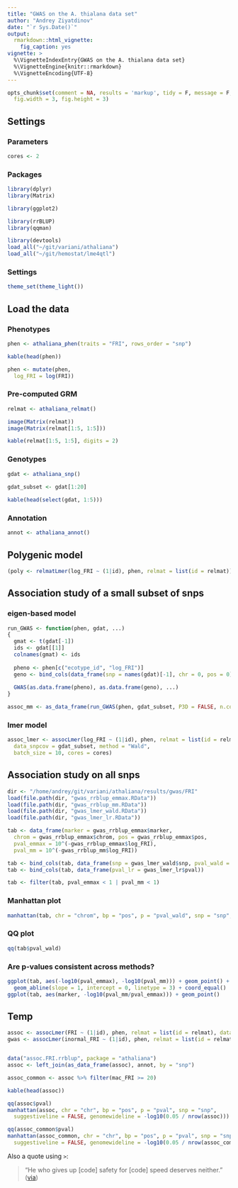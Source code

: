 ```yaml
---
title: "GWAS on the A. thialana data set"
author: "Andrey Ziyatdinov"
date: "`r Sys.Date()`"
output:
  rmarkdown::html_vignette:
    fig_caption: yes
vignette: >
  %\VignetteIndexEntry{GWAS on the A. thialana data set}
  %\VignetteEngine{knitr::rmarkdown}
  %\VignetteEncoding{UTF-8}
---
```


```r
opts_chunk$set(comment = NA, results = 'markup', tidy = F, message = F, warning = F, echo = T,
  fig.width = 3, fig.height = 3)
```


## Settings

### Parameters

```r
cores <- 2
```

### Packages

```r
library(dplyr)
library(Matrix)

library(ggplot2)

library(rrBLUP)
library(qqman)
```

```r
library(devtools)
load_all("~/git/variani/athaliana")
load_all("~/git/hemostat/lme4qtl")
```

### Settings

```r
theme_set(theme_light())
```

## Load the data

### Phenotypes

```r
phen <- athaliana_phen(traits = "FRI", rows_order = "snp")
```

```r
kable(head(phen))
```

```r
phen <- mutate(phen, 
  log_FRI = log(FRI))
```

### Pre-computed GRM

```r
relmat <- athaliana_relmat()
```

```r
image(Matrix(relmat))
image(Matrix(relmat[1:5, 1:5]))
```

```r
kable(relmat[1:5, 1:5], digits = 2)
```

### Genotypes

```r
gdat <- athaliana_snp()
  
gdat_subset <- gdat[1:20]
```

```r
kable(head(select(gdat, 1:5)))
```

### Annotation

```r
annot <- athaliana_annot()
```

## Polygenic model

```r
(poly <- relmatLmer(log_FRI ~ (1|id), phen, relmat = list(id = relmat)))
```

## Association study of a small subset of snps

### eigen-based model

```r
run_GWAS <- function(phen, gdat, ...) 
{
  gmat <- t(gdat[-1])
  ids <- gdat[[1]]
  colnames(gmat) <- ids
  
  pheno <- phen[c("ecotype_id", "log_FRI")]
  geno <- bind_cols(data_frame(snp = names(gdat)[-1], chr = 0, pos = 0), as_data_frame(gmat))
  
  GWAS(as.data.frame(pheno), as.data.frame(geno), ...)
}  
```

```r
assoc_mm <- as_data_frame(run_GWAS(phen, gdat_subset, P3D = FALSE, n.core = cores, K = relmat, plot = FALSE))
```

### lmer model

```r
assoc_lmer <- assocLmer(log_FRI ~ (1|id), phen, relmat = list(id = relmat), 
  data_snpcov = gdat_subset, method = "Wald",
  batch_size = 10, cores = cores)
```


## Association study on all snps

```r
dir <- "/home/andrey/git/variani/athaliana/results/gwas/FRI"
load(file.path(dir, "gwas_rrblup_emmax.RData"))
load(file.path(dir, "gwas_rrblup_mm.RData"))
load(file.path(dir, "gwas_lmer_wald.RData"))
load(file.path(dir, "gwas_lmer_lr.RData")) 
```

```r
tab <- data_frame(marker = gwas_rrblup_emmax$marker, 
  chrom = gwas_rrblup_emmax$chrom, pos = gwas_rrblup_emmax$pos,
  pval_emmax = 10^(-gwas_rrblup_emmax$log_FRI),
  pval_mm = 10^(-gwas_rrblup_mm$log_FRI))

tab <- bind_cols(tab, data_frame(snp = gwas_lmer_wald$snp, pval_wald = gwas_lmer_wald$pval))
tab <- bind_cols(tab, data_frame(pval_lr = gwas_lmer_lr$pval))

tab <- filter(tab, pval_emmax < 1 | pval_mm < 1)
```  


### Manhattan plot

```r
manhattan(tab, chr = "chrom", bp = "pos", p = "pval_wald", snp = "snp", suggestiveline = FALSE, genomewideline = -log10(0.05 / nrow(tab)))
```

### QQ plot

```r
qq(tab$pval_wald)
```

### Are p-values consistent across methods?


```r
ggplot(tab, aes(-log10(pval_emmax), -log10(pval_mm))) + geom_point() +
  geom_abline(slope = 1, intercept = 0, linetype = 3) + coord_equal()
ggplot(tab, aes(marker, -log10(pval_mm/pval_emmax))) + geom_point()
```

## Temp

```r
assoc <- assocLmer(FRI ~ (1|id), phen, relmat = list(id = relmat), data_snpcov = gdat, batch_size = 100, cores = cores)
gwas <- assocLmer(inormal_FRI ~ (1|id), phen, relmat = list(id = relmat), data_snpcov = gdat, format_snpcov = "-11", batch_size = 100, cores = cores)


data("assoc.FRI.rrblup", package = "athaliana") 
assoc <- left_join(as_data_frame(assoc), annot, by = "snp")

assoc_common <- assoc %>% filter(mac_FRI >= 20)

kable(head(assoc))

qq(assoc$pval)
manhattan(assoc, chr = "chr", bp = "pos", p = "pval", snp = "snp",
  suggestiveline = FALSE, genomewideline = -log10(0.05 / nrow(assoc)))

qq(assoc_common$pval)
manhattan(assoc_common, chr = "chr", bp = "pos", p = "pval", snp = "snp",
  suggestiveline = FALSE, genomewideline = -log10(0.05 / nrow(assoc_common)))
```


Also a quote using `>`:

> "He who gives up [code] safety for [code] speed deserves neither."
([via](https://twitter.com/hadleywickham/status/504368538874703872))
